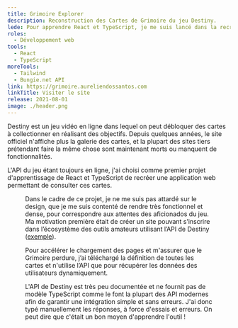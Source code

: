 ```yaml
---
title: Grimoire Explorer
description: Reconstruction des Cartes de Grimoire du jeu Destiny.
lede: Pour apprendre React et TypeScript, je me suis lancé dans la recréation du site défunt du jeu Destiny.
roles:
  - Développement web
tools:
  - React
  - TypeScript
moreTools:
  - Tailwind
  - Bungie.net API
link: https://grimoire.aureliendossantos.com
linkTitle: Visiter le site
release: 2021-08-01
image: ./header.png
---
```


Destiny est un jeu vidéo en ligne dans lequel on peut débloquer des cartes à collectionner en réalisant des objectifs. Depuis quelques années, le site officiel n'affiche plus la galerie des cartes, et la plupart des sites tiers prétendant faire la même chose sont maintenant morts ou manquent de fonctionnalités.

L'API du jeu étant toujours en ligne, j'ai choisi comme premier projet d'apprentissage de React et TypeScript de recréer une application web permettant de consulter ces cartes.


<Figure
	src={inter}
	alt="Capture d'écran du site présentant une galerie des cartes et la possibilité d'entrer son pseudo."
	caption="Les données de l’application peuvent être personnalisées en fonction du pseudo de joueur
	renseigné."
/>

Dans le cadre de ce projet, je ne me suis pas attardé sur le design, que je me suis contenté de rendre très fonctionnel et dense, pour correspondre aux attentes des aficionados du jeu. Ma motivation première était de créer un site pouvant s’inscrire dans l’écosystème des outils amateurs utilisant l’API de Destiny ([exemple](https://chrisfried.github.io/secret-scrubland/guardian/2/4611686018451177156)).

Pour accélérer le chargement des pages et m'assurer que le Grimoire perdure, j’ai téléchargé la définition de toutes les cartes et n'utilise l’API que pour récupérer les données des utilisateurs dynamiquement.

L'API de Destiny est très peu documentée et ne fournit pas de modèle TypeScript comme le font la plupart des API modernes afin de garantir une intégration simple et sans erreurs. J'ai donc typé manuellement les réponses, à force d'essais et erreurs. On peut dire que c'était un bon moyen d'apprendre l'outil !
